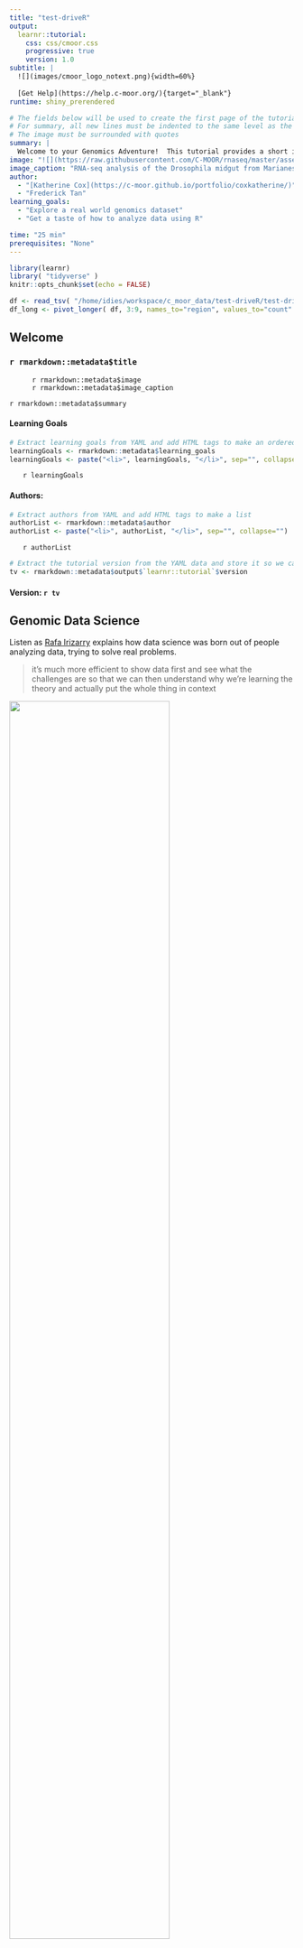 ```yaml
---
title: "test-driveR"
output:
  learnr::tutorial:
    css: css/cmoor.css
    progressive: true
    version: 1.0
subtitle: |
  ![](images/cmoor_logo_notext.png){width=60%}
  
  [Get Help](https://help.c-moor.org/){target="_blank"}
runtime: shiny_prerendered

# The fields below will be used to create the first page of the tutorial.  You can use markdown.
# For summary, all new lines must be indented to the same level as the first line.
# The image must be surrounded with quotes
summary: |
  Welcome to your Genomics Adventure!  This tutorial provides a short introduction to the world of genomic data science using R.  You will work with a real world dataset to experience first hand what it is like to sort, extract, and plot data programatically.  Don't worry if you don't understand each command completely at this point.  Upcoming videos, readings, and exercises will explain these commands in more depth.
image: "![](https://raw.githubusercontent.com/C-MOOR/rnaseq/master/assets/images/elife-00886-fig2D.jpg)"
image_caption: "RNA-seq analysis of the Drosophila midgut from Marianes and Spradling 2013"
author:
  - "[Katherine Cox](https://c-moor.github.io/portfolio/coxkatherine/)"
  - "Frederick Tan"
learning_goals:
  - "Explore a real world genomics dataset"
  - "Get a taste of how to analyze data using R"

time: "25 min"
prerequisites: "None"
---
```


```r
library(learnr)
library( "tidyverse" )
knitr::opts_chunk$set(echo = FALSE)

df <- read_tsv( "/home/idies/workspace/c_moor_data/test-driveR/test-driveR.tsv" )
df_long <- pivot_longer( df, 3:9, names_to="region", values_to="count" )
```


<!---
Don't edit the Welcome page, it will be filled in automatically using the information from the YAML header
Edit the rest of the document as you like
There are some suggested sections to provide a standard order across our tutorials, but they may not all be needed/appropriate for all tutorials.
Section 1. Content 1 has example quizes and exercises
-->

## Welcome {.splashpage}

### `r rmarkdown::metadata$title`

<div class="splashpage-container">
  <figure class="splashpage-image">
  `r rmarkdown::metadata$image`{width=100%}
  <figcaption class="caption">`r rmarkdown::metadata$image_caption`</figcaption>
  </figure>

  `r rmarkdown::metadata$summary`
  

</div>


#### Learning Goals

```r
# Extract learning goals from YAML and add HTML tags to make an ordered list
learningGoals <- rmarkdown::metadata$learning_goals
learningGoals <- paste("<li>", learningGoals, "</li>", sep="", collapse="")

```

<ol>
`r learningGoals`
</ol>

#### Authors:

```r
# Extract authors from YAML and add HTML tags to make a list
authorList <- rmarkdown::metadata$author
authorList <- paste("<li>", authorList, "</li>", sep="", collapse="")

```

<ul>
`r authorList`
</ul>


```r
# Extract the tutorial version from the YAML data and store it so we can print it using inline r code below.  This can't be done directly inline because the code for extracting the YAML data uses backticks
tv <- rmarkdown::metadata$output$`learnr::tutorial`$version
```

#### Version: `r tv`

## Genomic Data Science

Listen as [Rafa Irizarry](https://rafalab.github.io) explains how data science was born out of people analyzing data, trying to solve real problems.

> it's much more efficient to show data first and see what the challenges are so that we can then understand why we're learning the theory and actually put the whole thing in context

![](https://www.youtube.com/watch?v=CZp6530gjIg){width=75%}

Note that this video comes from the introduction to a [different course](http://genomicsclass.github.io/book/).  While we won't cover entire pipelines, we will show real data, not toy examples, that people are challenged with day in and day out across the research world.

## Show Me the Data!

### Preface

Here we introduce you to a real world (rectangular) dataset that you will use to work through three exercises to give you a taste of some useful commands. Don't worry if you don't understand them completely at this point.  Upcoming videos, readings, and exercises will explain these commands in more depth.

```r
question("What is the goal of these exercises?",
  answer("To see how much you already know"),
  answer("To give you a taste of some useful commands", correct=TRUE),
  answer("To daze and confuse you"),
  allow_retry = TRUE
)
```

### Dataset: Marianes and Spradling, 2013 (1/2)

Now that you've learnt a little about R and data science, let's get some practice!  We'll explore data from [Marianes and Spradling, 2013](https://elifesciences.org/articles/00886) which found ten distinct subregions along the anterior-posterior axis of the *Drosophila* midgut.

![](https://raw.githubusercontent.com/C-MOOR/rnaseq/master/assets/images/elife-00886-fig2A.jpg){width=100%}

### Dataset: Marianes and Spradling, 2013 (2/2)

RNA-seq analysis of these subregions revealed differential "expression of hundreds of genes with likely tissue functions."

![](https://raw.githubusercontent.com/C-MOOR/rnaseq/master/assets/images/elife-00886-fig2D.jpg){width=100%}

## Exercise 1: Sort Data

### Sort genes based on read counts (1/2)

This `arrange()` command arranges genes based on read counts in region `a1` (in descending order thanks to the `desc()` function).  `Amy-p` is an amylase gene that has the 10th highest read counts in `a1`.

```r
arrange( df, desc( a1 ) )
```

### Sort genes based on read counts (2/2)

Now it's your turn to sort the genes!  To arrange the genes based on read counts in region `Cu`:

- Modify this command and replace `a1` with `Cu` (case sensitive)
- Click `Run Code`

```r
arrange( df, desc( a1 ) )
```

```r
question("What gene has the highest read count in Cu?",
  answer("Amy-p"),
  answer("Vha16-1", correct=TRUE),
  answer("CG12374"),
  allow_retry = TRUE
)
```

## Exercise 2: Extract Data

### Extract genes of interest (1/2)

Peptidoglycan recognition proteins (PGRPs) are key components of the innate immune system and mediate interactions between the host and gut microbiome.  This `filter()` command filters for any row where the `gene_name` contains `PGRP` (thanks to the `str_detect()` function).

```r
filter( df, str_detect( gene_name, "PGRP" ) )
```

### Extract genes of interest (2/2)

Now it's your turn to filter the genes!  This simpler command filters for rows where `gene_name` is exactly `lab`, a homeobox transcription factor highly expressed in the `Cu` region involved in copper cell differentiation.

```r
filter( df, gene_name == "lab" )
```

Note that here we use the simpler construct `gene_name == "lab"` to filter for any row where `gene_name` is **exactly** equal to `lab`.

To examine the regional expression of the acyl transferase `CG3106`:

- Modify this command and replace `lab` with `CG3106`
- Click `Run Code`

```r
filter( df, gene_name == "lab" )
```

```r
question("What region has the highest expression of `CG3106`?",
  answer("a1"),
  answer("Cu"),
  answer("p1", correct=TRUE),
  allow_retry = TRUE
)
```

## Exercise 3: Plot Data

### Plot genes across regions (1/2)

Finally, let's visualize the regional expression of two genes along the anterior-posterior axis using a bar plot.  We'll dive deeper into this `ggplot()` command in the next tutorial.

```r
goi <- c( "lab", "CG3106" )
ggplot( filter( df_long, gene_name %in% goi ) ) +
    geom_bar( aes( region, count, fill=region ), stat="identity" ) +
    facet_wrap( ~ gene_name, scales="free_y" )
```

### Plot genes across regions (2/2)

Now it's your turn to add more genes to this plot!  Try this by adding another gene to the `goi` list (`goi` for "genes of interest").  For example, to also plot `PGRP-SC1b` add `, "PGRP-SC1b"` e.g.

- `goi <- c( "lab", "CG3106", "PGRP-SC1b" )`

Importantly, note that:

- Gene names need to be surrounded by double quotes (`"`PGRP-SC1b`"`)
- R is case sensitive (e.g. "PGRP-SC1`b`" not "PGRP-SC1`B`")
- A comma in required between each gene ("CG3106"`,` "PGRP-SC1b")

Other genes to try are: `PGRP-SC1b`, `PGRP-SC2`, `betaTry`, and `Gal`

```r
goi <- c( "lab", "CG3106" )
ggplot( filter( df_long, gene_name %in% goi ) ) +
    geom_bar( aes( region, count, fill=region ), stat="identity" ) +
    facet_wrap( ~ gene_name, scales="free_y" )
```

```r
question("Which gene has the most total read counts across all regions?",
  answer("lab"),
  answer("CG3106", correct=TRUE),
  answer("PGRP-SC1b"),
  allow_retry = TRUE
)
```

## Try it Out!

Now that we've taken a few looks at RNA-seq data together, go ahead and try some things on your own!

As a reminder, here is an image from the Marianes and Spradling (2013) paper showing 3 large regions (top) and 7 smaller subregions (bottom) of the *Drosophila* midgut.

![Marianes, A., & Spradling, A. C. (2013). Physiological and stem cell compartmentalization within the Drosophila midgut. eLife, 2, e00886. http://doi.org/10.7554/eLife.00886.  Figure 3.](https://iiif.elifesciences.org/lax:00886/elife-00886-fig3-v1.tif/full/1234,/0/default.jpg){ width=100% }

You can read more about these different regions and subsections in the  [paper](https://www.ncbi.nlm.nih.gov/pmc/articles/PMC3755342/).

Here are some additional reminders that may be helpful

- Click on the left hand navigation menu to see what commands you have already tried
- Run the command `df` to explore the contents of the data.frame
- Possible `region`s are `a1`, `a2_3`, `Cu`, `LFCFe`, `Fe`, `p1`, and `p2_4`
- Example `gene_name`s are `a`, `abd-A`, `Abd-B`, `Egfr`, `N`, `hh`, `bsk`, and `Akt1`
- Find more tips in our [R cheat sheet](https://github.com/C-MOOR/cure-rnaseq/blob/master/tutorials/Rcheatsheet.md)

There are several blocks for your convenience, use as many as you like!

```r

```

```r

```

```r

```
